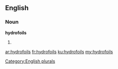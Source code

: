 ==English==

===Noun===
'''hydrofoils'''

# {{plural of|hydrofoil}}

[[Category:English plurals]]

[[ar:hydrofoils]]
[[fr:hydrofoils]]
[[ku:hydrofoils]]
[[my:hydrofoils]]